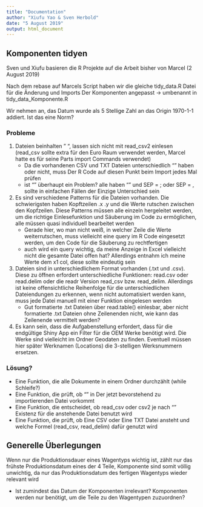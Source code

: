 ---
title: "Documentation"
author: "Xiufu Yao & Sven Herbold"
date: "5 August 2019"
output: html_document
---


## Komponenten tidyen

Sven und Xiufu basieren die R Projekte auf die Arbeit bisher von Marcel (2 August 2019)

Nach dem rebase auf Marcels Script haben wir die gleiche tidy_data.R Datei für die Änderung und Imports Der Komponenten angepasst -> umbenannt in tidy_data_Komponente.R

Wir nehmen an, das Datum wurde als 5 Stellige Zahl an das Origin 1970-1-1 addiert. Ist das eine Norm?

### Probleme

1. Dateien beinhalten " ", lassen sich nicht mit read_csv2 einlesen (read_csv sollte extra für den Euro Raum verwendet werden, Marcel hatte es für seine Parts import Commands verwendet)
   * Da die vorhandenen CSV und TXT Dateien unterschiedlich "" haben oder nicht, muss Der R Code auf diesen Punkt beim Import jedes Mal prüfen
   * ist "" überhaupt ein Problem? alle haben "" und SEP = ; oder SEP = , sollte in einfachen Fällen der Einzige Unterschied sein
2. Es sind verschiedene Patterns für die Dateien vorhanden. Die schwierigsten haben Kopftzeilen .x .y und die Werte rutschen zwischen den Kopfzeilen. Diese Patterns müssen alle einzeln hergeleitet werden, um die richtige Einlesefunktion und Säuberung im Code zu ermöglichen, alle müssen quasi individuell bearbeitet werden
   * Gerade hier, wo man nicht weiß, in welcher Zeile die Werte weiterrutschen, muss vielleicht eine query im R Code eingesetzt werden, um den Code für die Säuberung zu rechtfertigen
   * auch wird ein query wichtig, da meine Anzeige in Excel vielleicht nicht die gesamte Datei offen hat? Allerdings entnahm ich meine Werte dem x1 col, diese sollte eindeutig sein
3. Dateien sind in unterschiedlichem Format vorhanden (.txt und .csv). Diese zu öffnen erfordert unterschiedliche Funktionen: read.csv oder read.delim oder die readr Version read_csv bzw. read_delim. Allerdings ist keine offensichtliche Reihenfolge für die unterschiedlichen Dateiendungen zu erkennen, wenn nicht automatisiert werden kann, muss jede Datei manuell mit einer Funktion eingelesen werden
   * Gut formatierte .txt Dateien über read.table() einlesbar, aber nicht formatierte .txt Dateien ohne Zeilenenden nicht, wie kann das Zeilenende vermittelt werden?
4. Es kann sein, dass die Aufgabenstellung erfordert, dass für die endgültige Shiny App ein Filter für die OEM Werke benötigt wird. Die Werke sind vielleicht im Ordner Geodaten zu finden. Eventuell müssen hier später Werknamen (Locations) die 3-stelligen Werksnummern ersetzen.

### Lösung?

* Eine Funktion, die alle Dokumente in einem Ordner durchzählt (while Schleife?)
* Eine Funktion, die prüft, ob "" in Der jetzt bevorstehend zu importierenden Datei vorkommt
* Eine Funktion, die entscheidet, ob read_csv oder csv2 je nach "" Existenz für die anstehende Datei benutzt wird
* Eine Funktion, die prüft, ob Eine CSV oder Eine TXT Datei ansteht und welche Formel (read_csv, read_delim) dafür genutzt wird







## Generelle Überlegungen

Wenn nur die Produktionsdauer eines Wagentyps wichtig ist, zählt nur das frühste Produktionsdatum eines der 4 Teile, Komponente sind somit völlig unwichtig, da nur das Produktionsdatum des fertigen Wagentyps wieder relevant wird

* Ist zumindest das Datum der Komponenten irrelevant? Komponenten werden nur benötigt, um die Teile zu den Wagentypen zuzuordnen?

